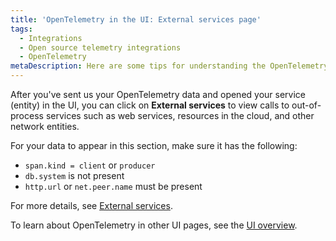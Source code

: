 ```yaml
---
title: 'OpenTelemetry in the UI: External services page'
tags:
  - Integrations
  - Open source telemetry integrations
  - OpenTelemetry
metaDescription: Here are some tips for understanding the OpenTelemetry external services page in the New Relic UI.
---
```


After you've sent us your OpenTelemetry data and opened your service (entity) in the UI, you can click on **External services** to view calls to out-of-process services such as web services, resources in the cloud, and other network entities.

For your data to appear in this section, make sure it has the following:

* `span.kind = client` or `producer`
* `db.system` is not present
* `http.url` or `net.peer.name` must be present

For more details, see [External services](/docs/apm/apm-ui-pages/monitoring/external-services/external-services-intro).

To learn about OpenTelemetry in other UI pages, see the [UI overview](/docs/more-integrations/open-source-telemetry-integrations/opentelemetry/view-your-data/opentelemetry-view-your-data).
